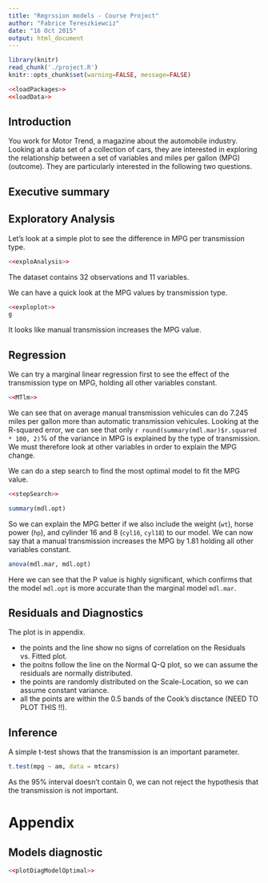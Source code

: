 ```yaml
---
title: "Regrssion models - Course Project"
author: "Fabrice Tereszkiewciz"
date: "16 Oct 2015"
output: html_document
---
```


```r
library(knitr)
read_chunk('./project.R')
knitr::opts_chunk$set(warning=FALSE, message=FALSE)
```

```r
<<loadPackages>>
<<loadData>>
```

## Introduction

You work for Motor Trend, a magazine about the automobile industry. Looking at a data set of a collection of cars, they are interested in exploring the relationship between a set of variables and miles per gallon (MPG) (outcome). They are particularly interested in the following two questions.

## Executive summary


## Exploratory Analysis

Let's look at a simple plot to see the difference in MPG per transmission type.

```r
<<exploAnalysis>>
```

The dataset contains 32 observations and 11 variables. 

We can have a quick look at the MPG values by transmission type.

```r
<<exploplot>>
g
```

It looks like manual transmission increases the MPG value. 

## Regression

We can try a marginal linear regression first to see the effect of the transmission type on MPG, holding all other variables constant.

```r
<<MTlm>>
```

We can see that on average manual transmission vehicules can do 7.245 miles per gallon more than automatic transmission vehicules. Looking at the R-squared error, we can see that only `r round(summary(mdl.mar)$r.squared * 100, 2)`% of the variance in MPG is explained by the type of transmission. We must therefore look at other variables in order to explain the MPG change.

We can do a step search to find the most optimal model to fit the MPG value.

```r
<<stepSearch>>
```
```r
summary(mdl.opt)
```

So we can explain the MPG better if we also include the weight (`wt`), horse power (`hp`), and cylinder 16 and 8 (`cyl16`, `cyl18`) to our model. We can now say that a manual transmission increases the MPG by 1.81 holding all other variables constant.

```r
anova(mdl.mar, mdl.opt)
```

Here we can see that the P value is highly significant, which confirms that the model `mdl.opt` is more accurate than the marginal model `mdl.mar`.

## Residuals and Diagnostics

The plot is in appendix.

- the points and the line show no signs of correlation on the Residuals vs. Fitted plot.
- the poitns follow the line on the Normal Q-Q plot, so we can assume the residuals are normally distributed.
- the points are randomly distributed on the Scale-Location, so we can assume constant variance.
- all the points are within the 0.5 bands of the Cook's disctance (NEED TO PLOT THIS !!).

## Inference

A simple t-test shows that the transmission is an important parameter.

```r
t.test(mpg ~ am, data = mtcars)
```

As the 95% interval doesn't contain 0, we can not reject the hypothesis that the transmission is not important.

# Appendix

## Models diagnostic

```r
<<plotDiagModelOptimal>>
```